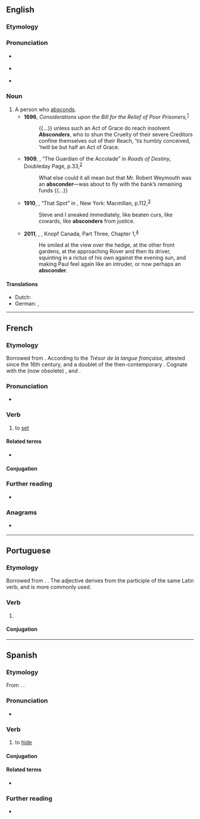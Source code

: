 ==English==

===Etymology===
{{suffix|en|abscond|er|id2=agent noun}}

===Pronunciation===
* {{a|US}} {{IPA|en|/æbˈskɑn.dɚ/|/æbˈzkɑn.dɚ/}}
* {{a|RP}} {{IPA|en|/æbˈskɒn.dɚ/}}
* {{rhymes|en|ɒndə(ɹ)}}

===Noun===
{{en-noun}}

# A person who [[abscond]]s. {{defdate|First attested in the late 17th century.}}
#* '''1696''', ''Considerations upon the Bill for the Relief of Poor Prisoners,''<sup>[http://name.umdl.umich.edu/A80371.0001.001]</sup>
#*: {{...}} unless such an Act of Grace do reach insolvent '''''Absconders''''', who to shun the Cruelty of their severe Creditors confine themselves out of their Reach, ’tis humbly conceived, ’twill be but half an Act of Grace.
#* '''1909''', {{w|O. Henry}}, “The Guardian of the Accolade” in ''Roads of Destiny'', Doubleday Page, p.{{nbsp}}33,<sup>[https://archive.org/details/roadsofdestiny00henrrich]</sup>
#*: What else could it all mean but that Mr. Robert Weymouth was an '''absconder'''—was about to fly with the bank’s remaining funds {{...}}
#* '''1910''', {{w|Jack London}}, “That Spot” in ''{{w|Lost Face}}'', New York: Macmillan, p.{{nbsp}}112,<sup>[https://archive.org/details/lostface00londuoft]</sup>
#*: Steve and I sneaked immediately, like beaten curs, like cowards, like '''absconders''' from justice.
#* '''2011''', {{w|Alan Hollinghurst}}, ''{{w|The Stranger's Child|The Stranger’s Child}}'', Knopf Canada, Part Three, Chapter 1,<sup>[https://books.google.ca/books?id=45LtSzG4P9sC&printsec=frontcover#v=onepage&q&f=false]</sup>
#*: He smiled at the view over the hedge, at the other front gardens, at the approaching Rover and then its driver, squinting in a rictus of his own against the evening sun, and making Paul feel again like an intruder, or now perhaps an '''absconder'''.

====Translations====
{{trans-top|one who absconds}}
* Dutch: {{t|nl|drosser|n}}
* German: {{t+|de|Ausreißer|m}}, {{t|de|Flüchtiger|m}}
{{trans-mid}}
{{trans-bottom}}

----

==French==

===Etymology===
Borrowed from {{bor|fr|la|abscondō|abscondō, abscondere|to hide}}. According to the ''Trésor de la langue française'', attested since the 16th century, and a doublet of the then-contemporary {{m|fro|abscondre}}. Cognate with the (now obsolete) {{cog|fr|esconcer||to set (said of the Sun)}}, and {{cog|pcd|esconser||to set (said of the Sun)}}.

===Pronunciation===
* {{audio|fr|LL-Q150 (fra)-Pamputt-absconder.wav|Audio}}

===Verb===
{{fr-verb}}

# {{lb|fr|regional}} to [[set]] {{gloss|said of the Sun at [[sunset]]}}

====Related terms====
* {{l|fr|abscons}}

====Conjugation====
{{fr-conj-auto}}

===Further reading===
* {{R:TLFi}}

===Anagrams===
* {{l|fro|abscondre}} {{q|archaism}}

----

==Portuguese==

===Etymology===
Borrowed from {{bor|pt|la|abscondo|abscondere|to hide, conceal}}. {{doublet|pt|esconder}}. The adjective {{m|pt|absconso}} derives from the participle of the same Latin verb, and is more commonly used.

===Verb===
{{pt-verb|abscond|er}}

# {{lb|pt|rare|formal}} {{synonym of|pt|esconder}}

====Conjugation====
{{pt-conj|abscond|er}}

----

==Spanish==

===Etymology===
From {{der|es|la|abscondo}}. {{doublet|es|esconder}}.

===Pronunciation===
* {{es-IPA}}

===Verb===
{{es-verb|abscond|er}}

# {{lb|es|obsolete|transitive}} to [[hide]]
#: {{syn|es|esconder}}

====Conjugation====
{{es-conj-er|abscond}}

====Related terms====
* {{l|es|esconder}}

===Further reading===
* {{R:DRAE 2001}}
